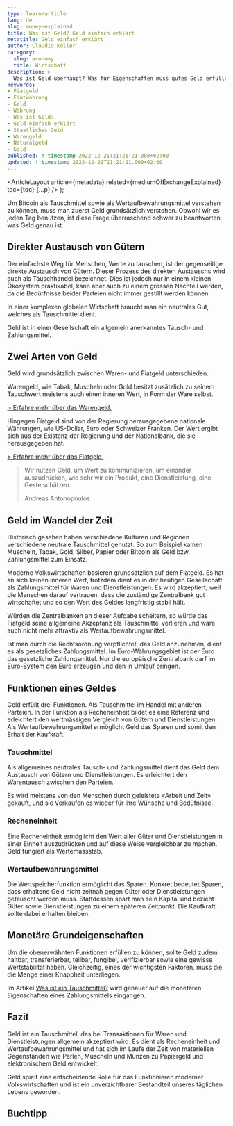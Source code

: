 ```yaml
---
type: learn/article
lang: de
slug: money-explained
title: Was ist Geld? Geld einfach erklärt
metatitle: Geld einfach erklärt
author: Claudio Koller
category:
  slug: economy
  title: Wirtschaft
description: >
  Was ist Geld überhaupt? Was für Eigenschaften muss gutes Geld erfüllen? Auf diese Fragen gehen wir in diesem Artikel ein.
keywords:
- Fiatgeld
- Fiatwährung
- Geld
- Währung
- Was ist Geld?
- Geld einfach erklärt
- Staatliches Geld
- Warengeld
- Naturalgeld
- Gold
published: !!timestamp 2022-12-21T21:21:21.000+02:00
updated: !!timestamp 2022-12-21T21:21:21.000+02:00
---
```



  <ArticleLayout
    article={metadata}
    related={mediumOfExchangeExplained}
    toc={toc}
    {...p}
  />
);

Um Bitcoin als Tauschmittel sowie als Wertaufbewahrungsmittel verstehen zu können, muss man zuerst Geld grundsätzlich verstehen. Obwohl wir es jeden Tag benutzen, ist diese Frage überraschend schwer zu beantworten, was Geld genau ist.

## Direkter Austausch von Gütern

Der einfachste Weg für Menschen, Werte zu tauschen, ist der gegenseitige direkte Austausch von Gütern. Dieser Prozess des direkten Austauschs wird auch als Tauschhandel bezeichnet. Dies ist jedoch nur in einem kleinen Ökosystem praktikabel, kann aber auch zu einem grossen Nachteil werden, da die Bedürfnisse beider Parteien nicht immer gestillt werden können.

In einer komplexen globalen Wirtschaft braucht man ein neutrales Gut, welches als Tauschmittel dient.

<Callout icon ="💡">
 Geld ist in einer Gesellschaft ein allgemein anerkanntes Tausch- und Zahlungsmittel.
</Callout>

## Zwei Arten von Geld

Geld wird grundsätzlich zwischen Waren- und Fiatgeld unterschieden.

Warengeld, wie Tabak, Muscheln oder Gold besitzt zusätzlich zu seinem Tauschwert meistens auch einen inneren Wert, in Form der Ware selbst.

[> Erfahre mehr über das Warengeld.](/learn/economy/commodity-money-explained)

Hingegen Fiatgeld sind von der Regierung herausgegebene nationale Währungen, wie US-Dollar, Euro oder Schweizer Franken. Der Wert ergibt sich aus der Existenz der Regierung und der Nationalbank, die sie herausgegeben hat.

[> Erfahre mehr über das Fiatgeld.](/learn/economy/fiatmoney-explained)

>Wir nutzen Geld, um Wert zu kommunizieren, um einander auszudrücken, wie sehr wir ein Produkt, eine Dienstleistung, eine Geste schätzen.
>
>Andreas Antonopoulos

## Geld im Wandel der Zeit

Historisch gesehen haben verschiedene Kulturen und Regionen verschiedene neutrale Tauschmittel genutzt. So zum Beispiel kamen Muscheln, Tabak, Gold, Silber, Papier oder Bitcoin als Geld bzw. Zahlungsmittel zum Einsatz.

Moderne Volkswirtschaften basieren grundsätzlich auf dem Fiatgeld. Es hat an sich keinen inneren Wert, trotzdem dient es in der heutigen Gesellschaft als Zahlungsmittel für Waren und Dienstleistungen. Es wird akzeptiert, weil die Menschen darauf vertrauen, dass die zuständige Zentralbank gut wirtschaftet und so den Wert des Geldes langfristig stabil hält.

Würden die Zentralbanken an dieser Aufgabe scheitern, so würde das Fiatgeld seine allgemeine Akzeptanz als Tauschmittel verlieren und wäre auch nicht mehr attraktiv als Wertaufbewahrungsmittel.

<Callout icon ="💡">
 Ist man durch die Rechtsordnung verpflichtet, das Geld anzunehmen, dient es als gesetzliches Zahlungsmittel. Im Euro-Währungsgebiet ist der Euro das gesetzliche Zahlungsmittel. Nur die europäische Zentralbank darf im Euro-System den Euro erzeugen und den in Umlauf bringen.
</Callout>

## Funktionen eines Geldes

Geld erfüllt drei Funktionen. Als Tauschmittel im Handel mit anderen Parteien. In der Funktion als Recheneinheit bildet es eine Referenz und erleichtert den wertmässigen Vergleich von Gütern und Dienstleistungen. Als Wertaufbewahrungsmittel ermöglicht Geld das Sparen und somit den Erhalt der Kaufkraft.

### Tauschmittel

Als allgemeines neutrales Tausch- und Zahlungsmittel dient das Geld dem Austausch von Gütern und Dienstleistungen. Es erleichtert den Warentausch zwischen den Parteien.

<Callout icon ="💡">
 Es wird meistens von den Menschen durch geleistete «Arbeit und Zeit» gekauft, und sie Verkaufen es wieder für ihre Wünsche und Bedüfnisse.
</Callout>

### Recheneinheit

Eine Recheneinheit ermöglicht den Wert aller Güter und Dienstleistungen in einer Einheit  auszudrücken und auf diese Weise vergleichbar zu machen. Geld fungiert als Wertemassstab.

### Wertaufbewahrungsmittel

Die Wertspeicherfunktion ermöglicht das Sparen. Konkret bedeutet Sparen, dass erhaltene Geld nicht zeitnah gegen Güter oder Dienstleistungen getauscht werden muss. Stattdessen spart man sein Kapital und bezieht Güter sowie Dienstleistungen zu einem späteren Zeitpunkt. Die Kaufkraft sollte dabei erhalten bleiben.

## Monetäre Grundeigenschaften

Um die obenerwähnten Funktionen erfüllen zu können, sollte Geld zudem haltbar, transferierbar, teilbar, fungibel, verifizierbar sowie eine gewisse Wertstabilität haben. Gleichzeitig, eines der wichtigsten Faktoren, muss die die Menge einer Knappheit unterliegen.

Im Artikel [Was ist ein Tauschmittel?](/learn/economy/medium-of-exchange-explained) wird genauer auf die monetären Eigenschaften eines Zahlungsmittels eingangen.

## Fazit

Geld ist ein Tauschmittel, das bei Transaktionen für Waren und Dienstleistungen allgemein akzeptiert wird. Es dient als Recheneinheit und Wertaufbewahrungsmittel und hat sich im Laufe der Zeit von materiellen Gegenständen wie Perlen, Muscheln und Münzen zu Papiergeld und elektronischem Geld entwickelt.

<Callout icon ="💡">
 Geld spielt eine entscheidende Rolle für das Funktionieren moderner Volkswirtschaften und ist ein unverzichtbarer Bestandteil unseres täglichen Lebens geworden.
</Callout>

## Buchtipp

<Books>
  <Book book={layeredMoney} />
</Books>

